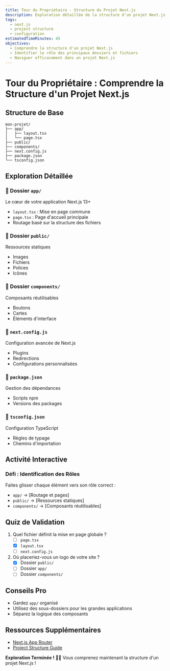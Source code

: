 ```yaml
---
title: Tour du Propriétaire - Structure du Projet Next.js
description: Exploration détaillée de la structure d'un projet Next.js et comprendre le rôle de chaque dossier et fichier
tags: 
  - next.js
  - project structure
  - configuration
estimatedTimeMinutes: 45
objectives:
  - Comprendre la structure d'un projet Next.js
  - Identifier le rôle des principaux dossiers et fichiers
  - Naviguer efficacement dans un projet Next.js
---
```


# Tour du Propriétaire : Comprendre la Structure d'un Projet Next.js

## Structure de Base

```
mon-projet/
├── app/
│   ├── layout.tsx
│   └── page.tsx
├── public/
├── components/
├── next.config.js
├── package.json
└── tsconfig.json
```

## Exploration Détaillée

### 📁 Dossier `app/`
Le cœur de votre application Next.js 13+
- `layout.tsx` : Mise en page commune
- `page.tsx` : Page d'accueil principale
- Routage basé sur la structure des fichiers

### 📁 Dossier `public/`
Ressources statiques
- Images
- Fichiers
- Polices
- Icônes

### 📁 Dossier `components/`
Composants réutilisables
- Boutons
- Cartes
- Éléments d'interface

### 📄 `next.config.js`
Configuration avancée de Next.js
- Plugins
- Redirections
- Configurations personnalisées

### 📄 `package.json`
Gestion des dépendances
- Scripts npm
- Versions des packages

### 📄 `tsconfig.json`
Configuration TypeScript
- Règles de typage
- Chemins d'importation

## Activité Interactive

### Défi : Identification des Rôles

Faites glisser chaque élément vers son rôle correct :
- `app/` → [Routage et pages]
- `public/` → [Ressources statiques]
- `components/` → [Composants réutilisables]

## Quiz de Validation

1. Quel fichier définit la mise en page globale ?
   - [ ] `page.tsx`
   - [x] `layout.tsx`
   - [ ] `next.config.js`

2. Où placeriez-vous un logo de votre site ?
   - [x] Dossier `public/`
   - [ ] Dossier `app/`
   - [ ] Dossier `components/`

## Conseils Pro

- Gardez `app/` organisé
- Utilisez des sous-dossiers pour les grandes applications
- Séparez la logique des composants

## Ressources Supplémentaires

- [Next.js App Router](https://nextjs.org/docs/app)
- [Project Structure Guide](https://nextjs.org/docs/getting-started/project-structure)

**Exploration Terminée !** 🕵️‍♂️ Vous comprenez maintenant la structure d'un projet Next.js !
